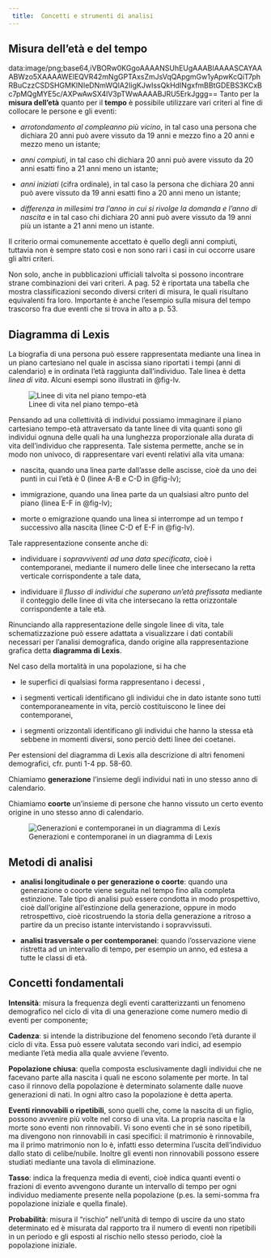 ```yaml
--- 
 title:  Concetti e strumenti di analisi
---
```


## Misura dell'età e del tempo
data:image/png;base64,iVBORw0KGgoAAAANSUhEUgAAABIAAAASCAYAAABWzo5XAAAAWElEQVR42mNgGPTAxsZmJsVqQApgmGw1yApwKcQiT7phRBuCzzCSDSHGMKINIeDNmWQlA2IigKJwIssQkHdINgxfmBBtGDEBS3KCxBc7pMQgMYE5c/AXPwAwSX4lV3pTWwAAAABJRU5ErkJggg==
Tanto per la **misura dell'età** quanto per il **tempo** è possibile utilizzare vari criteri al fine di collocare le persone e gli eventi:

- *arrotondamento al compleanno più vicino*, in tal caso una persona che dichiara 20 anni può avere vissuto da 19 anni e mezzo fino a 20 anni e mezzo meno un istante;

- *anni compiuti*, in tal caso chi dichiara 20 anni può avere vissuto da 20 anni esatti fino a 21 anni meno un istante;

- *anni iniziati* (cifra ordinale), in tal caso la persona che dichiara 20 anni può avere vissuto da 19 anni esatti fino a 20 anni meno un istante;

- *differenza in millesimi tra l'anno in cui si rivolge la domanda e l'anno di nascita* e in tal caso chi dichiara 20 anni può avere vissuto da 19 anni più un istante a 21 anni meno un istante.

Il criterio ormai comunemente accettato è quello degli anni compiuti, tuttavia non è sempre stato così e non sono rari i casi in cui occorre usare gli altri criteri. 

Non solo, anche in pubblicazioni ufficiali talvolta si possono incontrare strane combinazioni dei vari criteri. A pag. 52 è riportata una tabella che mostra  classificazioni secondo diversi criteri di misura, le quali risultano equivalenti fra loro. Importante è anche l'esempio sulla misura del tempo trascorso fra due eventi che si trova in alto a p. 53.

## Diagramma di Lexis

La biografia di una persona può essere rappresentata mediante una linea in un piano cartesiano nel quale in ascissa siano riportati i tempi (anni di calendario) e in ordinata l'età raggiunta dall'individuo. Tale linea è detta *linea di vita*. Alcuni esempi sono illustrati in @fig-lv.

![Linee di vita nel piano tempo-età](figures/linee_vita.png){#fig-lv}

Pensando ad una collettività di individui possiamo immaginare il piano cartesiano tempo-età attraversato da tante linee di vita quanti sono gli individui ognuna delle quali ha una lunghezza proporzionale alla durata di vita dell'individuo che rappresenta. Tale sistema permette, anche se in modo non univoco, di rappresentare vari eventi relativi alla vita umana:

- nascita, quando una linea parte dall'asse delle ascisse, cioè da uno  dei punti in cui l'età è 0 (linee A-B e C-D in @fig-lv);

- immigrazione, quando una linea parte da un qualsiasi altro punto del piano (linea E-F in @fig-lv);

- morte o emigrazione quando una linea si interrompe ad un tempo $t$ successivo alla nascita (linee C-D ef E-F in @fig-lv).

Tale rappresentazione consente anche di:

- individuare i *sopravviventi ad una data specificata*, cioè i contemporanei, mediante il numero delle linee che intersecano la retta verticale corrispondente a tale data,

- individuare il *flusso di individui che superano un'età prefissata* mediante il conteggio delle linee di vita che intersecano la retta orizzontale corrispondente a tale età.

Rinunciando alla rappresentazione delle singole linee di vita, tale schematizzazione può essere adattata a visualizzare i dati contabili necessari per l'analisi demografica, dando origine alla rappresentazione grafica detta **diagramma di Lexis**. 

Nel caso della mortalità in una popolazione, si ha che 

- le superfici di qualsiasi forma rappresentano i decessi ,

- i segmenti verticali identificano gli individui che in dato istante sono tutti contemporaneamente in vita, perciò costituiscono le linee dei contemporanei,

- i segmenti orizzontali identificano gli individui che hanno la stessa età sebbene in momenti diversi, sono perciò detti linee dei coetanei.

Per estensioni del diagramma di Lexis alla descrizione di altri fenomeni demografici, cfr. punti 1-4 pp. 58-60.

Chiamiamo **generazione** l'insieme degli individui nati in uno stesso anno di calendario. 

Chiamiamo **coorte** un'insieme di persone che hanno vissuto un certo evento origine in uno stesso anno di calendario.

![Generazioni e contemporanei in un diagramma di Lexis](figures/generazione_contemporanei.png){#fig-gc}

## Metodi di analisi

- **analisi longitudinale o per generazione o coorte**: quando una generazione o coorte viene seguita nel tempo fino alla completa estinzione. Tale tipo di analisi può essere condotta in modo prospettivo, cioè dall'origine all'estinzione della generazione, oppure in modo retrospettivo, cioè ricostruendo la storia della generazione a ritroso a partire da un preciso istante intervistando i sopravvissuti.

- **analisi trasversale o per contemporanei**: quando l'osservazione viene ristretta ad un intervallo di tempo, per esempio un anno, ed estesa a tutte le classi di età.

## Concetti fondamentali

**Intensità**: misura la frequenza degli eventi caratterizzanti un fenomeno demografico nel ciclo di vita di una generazione come numero medio di eventi per componente;

**Cadenza**: si intende la distribuzione del fenomeno secondo l'età durante il ciclo di vita. Essa può essere valutata secondo vari indici, ad esempio mediante l'età media alla quale avviene l'evento.

**Popolazione chiusa**: quella composta esclusivamente dagli individui che ne facevano parte alla nascita i quali ne escono solamente per morte. In tal caso il rinnovo della popolazione è determinato solamente dalle nuove generazioni di nati. In ogni altro caso la popolazione è detta aperta.

**Eventi rinnovabili o ripetibili**, sono quelli che, come la nascita di un figlio, possono avvenire più volte nel corso di una vita. La propria nascita e la morte sono eventi non rinnovabili. Vi sono eventi che in sé sono ripetibili, ma divengono non rinnovabili in casi specifici: il matrimonio è rinnovabile, ma il primo matrimonio non lo è, infatti esso determina l'uscita dell'individuo dallo stato di celibe/nubile. Inoltre gli eventi non rinnovabili possono essere studiati mediante una tavola di eliminazione.

**Tasso**: indica la frequenza media di eventi, cioè indica quanti eventi o frazioni di evento avvengono durante un intervallo di tempo per ogni individuo mediamente presente nella popolazione (p.es. la semi-somma fra popolazione iniziale e quella finale).

**Probabilità**: misura il “rischio” nell'unità di tempo di uscire da uno stato determinato ed è misurata dal rapporto tra il numero di eventi non ripetibili in un periodo e gli esposti al rischio nello stesso periodo, cioè la popolazione iniziale.
